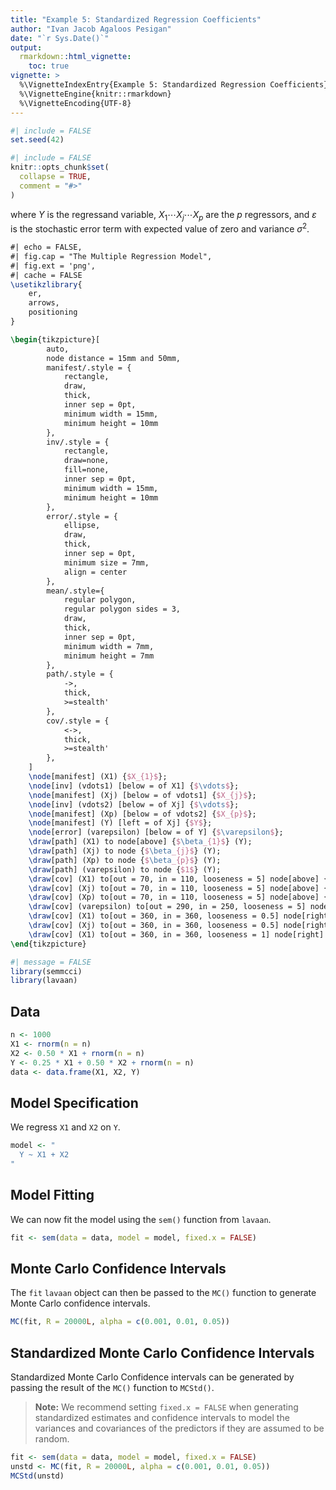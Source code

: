 ```yaml
---
title: "Example 5: Standardized Regression Coefficients"
author: "Ivan Jacob Agaloos Pesigan"
date: "`r Sys.Date()`"
output:
  rmarkdown::html_vignette:
    toc: true
vignette: >
  %\VignetteIndexEntry{Example 5: Standardized Regression Coefficients}
  %\VignetteEngine{knitr::rmarkdown}
  %\VignetteEncoding{UTF-8}
---
```


```r
#| include = FALSE
set.seed(42)
```

```r
#| include = FALSE
knitr::opts_chunk$set(
  collapse = TRUE,
  comment = "#>"
)
```

\begin{equation}
    Y = \beta_{0} + \beta_{1} X_{1} + \cdots + \beta_{j} X_{j} + \cdots + \beta_{p} X_{p} + \varepsilon, \quad j = \left\{ 1, 2, \cdots p \}
\end{equation}

where $Y$ is the regressand variable, $X_{1} \cdots X_{j} \cdots X_{p}$ are the $p$ regressors, and $\varepsilon$ is the stochastic error term with expected value of zero and variance $\sigma^{2}$.

```tikz
#| echo = FALSE, 
#| fig.cap = "The Multiple Regression Model", 
#| fig.ext = 'png', 
#| cache = FALSE
\usetikzlibrary{
	er,
	arrows,
	positioning
}

\begin{tikzpicture}[
		auto,
		node distance = 15mm and 50mm,
		manifest/.style = {
			rectangle,
			draw,
			thick,
			inner sep = 0pt,
			minimum width = 15mm,
			minimum height = 10mm
		},
		inv/.style = {
			rectangle,
			draw=none,
			fill=none,
			inner sep = 0pt,
			minimum width = 15mm,
			minimum height = 10mm
		},
		error/.style = {
			ellipse,
			draw,
			thick,
			inner sep = 0pt,
			minimum size = 7mm,
			align = center
		},
		mean/.style={
			regular polygon,
			regular polygon sides = 3,
			draw,
			thick,
			inner sep = 0pt,
			minimum width = 7mm,
			minimum height = 7mm
		},
		path/.style = {
			->,
			thick,
			>=stealth'
		},
		cov/.style = {
			<->,
			thick,
			>=stealth'
		},
	]
	\node[manifest] (X1) {$X_{1}$};
	\node[inv] (vdots1) [below = of X1] {$\vdots$};
	\node[manifest] (Xj) [below = of vdots1] {$X_{j}$};
	\node[inv] (vdots2) [below = of Xj] {$\vdots$};
	\node[manifest] (Xp) [below = of vdots2] {$X_{p}$};
	\node[manifest] (Y) [left = of Xj] {$Y$};
	\node[error] (varepsilon) [below = of Y] {$\varepsilon$};
	\draw[path] (X1) to node[above] {$\beta_{1}$} (Y);
	\draw[path] (Xj) to node {$\beta_{j}$} (Y);
	\draw[path] (Xp) to node {$\beta_{p}$} (Y);
	\draw[path] (varepsilon) to node {$1$} (Y);
	\draw[cov] (X1) to[out = 70, in = 110, looseness = 5] node[above] {$\sigma_{X_{1}}^{2}$} (X1);
	\draw[cov] (Xj) to[out = 70, in = 110, looseness = 5] node[above] {$\sigma_{X_{j}}^{2}$} (Xj);
	\draw[cov] (Xp) to[out = 70, in = 110, looseness = 5] node[above] {$\sigma_{X_{p}}^{2}$} (Xp);
	\draw[cov] (varepsilon) to[out = 290, in = 250, looseness = 5] node[below] {$\sigma^{2}$} (varepsilon);
	\draw[cov] (X1) to[out = 360, in = 360, looseness = 0.5] node[right] {$\sigma_{X_{1}, X_{j}}$} (Xj);
	\draw[cov] (Xj) to[out = 360, in = 360, looseness = 0.5] node[right] {$\sigma_{X_{j}, X_{p}}$} (Xp);
	\draw[cov] (X1) to[out = 360, in = 360, looseness = 1] node[right] {$\sigma_{X_{1}, X_{p}}$} (Xp);
\end{tikzpicture}
```

```r
#| message = FALSE
library(semmcci)
library(lavaan)
```

## Data

```r
n <- 1000
X1 <- rnorm(n = n)
X2 <- 0.50 * X1 + rnorm(n = n)
Y <- 0.25 * X1 + 0.50 * X2 + rnorm(n = n)
data <- data.frame(X1, X2, Y)
```

## Model Specification

We regress `X1` and `X2` on `Y`.

```r
model <- "
  Y ~ X1 + X2
"
```

## Model Fitting

We can now fit the model using the `sem()` function from `lavaan`.

```r
fit <- sem(data = data, model = model, fixed.x = FALSE)
```

## Monte Carlo Confidence Intervals

The `fit` `lavaan` object can then be passed to the `MC()` function
to generate Monte Carlo confidence intervals.

```r
MC(fit, R = 20000L, alpha = c(0.001, 0.01, 0.05))
```

## Standardized Monte Carlo Confidence Intervals

Standardized Monte Carlo Confidence intervals can be generated by passing the result of the `MC()` function to `MCStd()`.

> **Note:** We recommend setting `fixed.x = FALSE` when generating standardized estimates and confidence intervals to model the variances and covariances of the predictors if they are assumed to be random.

```r
fit <- sem(data = data, model = model, fixed.x = FALSE)
unstd <- MC(fit, R = 20000L, alpha = c(0.001, 0.01, 0.05))
MCStd(unstd)
```
